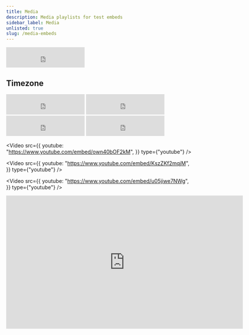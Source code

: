 ```yaml
---
title: Media
description: Media playlists for test embeds
sidebar_label: Media
unlisted: true
slug: /media-embeds
---
```





<iframe src="https://free.timeanddate.com/clock/i9ddlybx/n145/fn6/fs16/fc9ff/tc000/ftb/pa8/tt0/tw1/th1/ta1/tb4" frameborder="0" width="212" height="55"></iframe>

## Timezone

<iframe src="https://free.timeanddate.com/clock/i9ddm2hg/n179/fn6/fs16/fc0f9/tc000/ftb/pa8/tt0/tw1/th1/ta1/tb4" frameborder="0" width="212" height="55"></iframe>


<iframe src="https://free.timeanddate.com/clock/i9ddm2hg/n155/fn6/fs16/fcff0/tc000/ftb/pa8/tt0/tw1/th1/ta1/tb4" frameborder="0" width="212" height="55"></iframe>


<iframe src="https://free.timeanddate.com/clock/i9ddm2hg/n80/fn6/fs16/fcf90/tc000/ftb/pa8/tt0/tw1/th1/ta1/tb4" frameborder="0" width="212" height="55"></iframe>


<iframe src="https://free.timeanddate.com/clock/i9ddm2hg/n137/fn6/fs16/fcf0f/tc000/ftb/pa8/tt0/tw1/th1/ta1/tb4" frameborder="0" width="212" height="55"></iframe>


<IframeWindow url="/?-theme=dark" />

<IframeWindow url="/docs/?docusaurus-theme=dark" />

<IframeWindow url="/?docusaurus-theme=light" />

<IframeWindow url="https://www.timeanddate.com/worldclock/fullscreen.html?n=145" />






<div className="video-container">

<Video
  src={{
    youtube: "https://www.youtube.com/embed/own40bOF2kM",
  }}
  type={"youtube"}
/>

</div>


<div className="video-container">

<Video
  src={{
    youtube: "https://www.youtube.com/embed/KszZKf2mqjM",
  }}
  type={"youtube"}
/>

</div>


<div className="video-container">

<Video
  src={{
    youtube: "https://www.youtube.com/embed/u05jiwe7NWg",
  }}
  type={"youtube"}
/>



</div>


<IframeWindow url="https://www.youtube.com/embed/0NbBjNiw4tk">

<iframe width="640" height="360" src="https://www.youtube.com/embed/0NbBjNiw4tk" title="Michio Kaku: The Universe in a Nutshell (Full Presentation) | Big Think" frameborder="0" allow="accelerometer; autoplay; clipboard-write; encrypted-media; gyroscope; picture-in-picture; web-share" referrerpolicy="strict-origin-when-cross-origin" allowfullscreen></iframe>

</IframeWindow>
